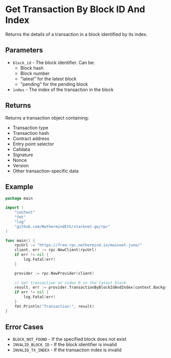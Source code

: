 # Get Transaction By Block ID And Index

Returns the details of a transaction in a block identified by its index.

## Parameters

- `block_id` - The block identifier. Can be:
  - Block hash
  - Block number
  - "latest" for the latest block
  - "pending" for the pending block
- `index` - The index of the transaction in the block

## Returns

Returns a transaction object containing:
- Transaction type
- Transaction hash
- Contract address
- Entry point selector
- Calldata
- Signature
- Nonce
- Version
- Other transaction-specific data

## Example

```go
package main

import (
	"context"
	"fmt"
	"log"
	"github.com/NethermindEth/starknet.go/rpc"
)

func main() {
	rpcUrl := "https://free-rpc.nethermind.io/mainnet-juno/"
	client, err := rpc.NewClient(rpcUrl)
	if err != nil {
		log.Fatal(err)
	}

	provider := rpc.NewProvider(client)
	
	// Get transaction at index 0 in the latest block
	result, err := provider.TransactionByBlockIdAndIndex(context.Background(), rpc.BlockID{Tag: "latest"}, 0)
	if err != nil {
		log.Fatal(err)
	}
	fmt.Println("Transaction:", result)
}
```

## Error Cases

- `BLOCK_NOT_FOUND` - If the specified block does not exist
- `INVALID_BLOCK_ID` - If the block identifier is invalid
- `INVALID_TX_INDEX` - If the transaction index is invalid 